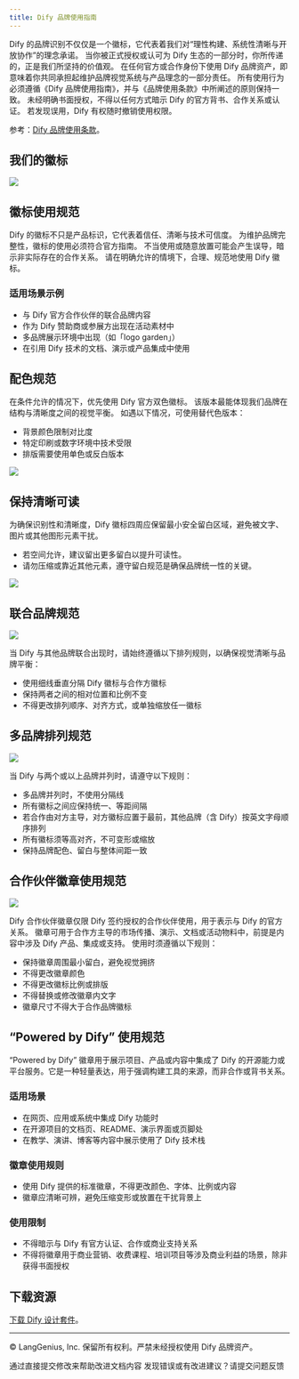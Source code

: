 ```yaml
---
title: Dify 品牌使用指南
---
```


Dify 的品牌识别不仅仅是一个徽标，它代表着我们对“理性构建、系统性清晰与开放协作”的理念承诺。
当你被正式授权或认可为 Dify 生态的一部分时，你所传递的，正是我们所坚持的价值观。
在任何官方或合作身份下使用 Dify 品牌资产，即意味着你共同承担起维护品牌视觉系统与产品理念的一部分责任。
所有使用行为必须遵循《Dify 品牌使用指南》，并与《品牌使用条款》中所阐述的原则保持一致。
未经明确书面授权，不得以任何方式暗示 Dify 的官方背书、合作关系或认证。
若发现误用，Dify 有权随时撤销使用权限。

参考：[Dify 品牌使用条款](/zh-hans/resources/about-dify/dify-brand-usage-terms)。

## 我们的徽标

![](https://assets-docs.dify.ai/2025/05/8fdc43456b4eaa80a97144f572734d15.png)

## 徽标使用规范

Dify 的徽标不只是产品标识，它代表着信任、清晰与技术可信度。
为维护品牌完整性，徽标的使用必须符合官方指南。
不当使用或随意放置可能会产生误导，暗示非实际存在的合作关系。
请在明确允许的情境下，合理、规范地使用 Dify 徽标。

### 适用场景示例

- 与 Dify 官方合作伙伴的联合品牌内容
- 作为 Dify 赞助商或参展方出现在活动素材中
- 多品牌展示环境中出现（如「logo garden」）
- 在引用 Dify 技术的文档、演示或产品集成中使用

## 配色规范

在条件允许的情况下，优先使用 Dify 官方双色徽标。
该版本最能体现我们品牌在结构与清晰度之间的视觉平衡。
如遇以下情况，可使用替代色版本：

- 背景颜色限制对比度
- 特定印刷或数字环境中技术受限
- 排版需要使用单色或反白版本

![](https://assets-docs.dify.ai/2025/05/099d7f811983533566c3269dd7e3ccd2.png)

## 保持清晰可读

为确保识别性和清晰度，Dify 徽标四周应保留最小安全留白区域，避免被文字、图片或其他图形元素干扰。
- 若空间允许，建议留出更多留白以提升可读性。
- 请勿压缩或靠近其他元素，遵守留白规范是确保品牌统一性的关键。

![](https://assets-docs.dify.ai/2025/05/e001f6009c7a64c97f7174c7efc7c061.png)

## 联合品牌规范

![](https://assets-docs.dify.ai/2025/05/68800461c5b609f960446236d9022105.png)

当 Dify 与其他品牌联合出现时，请始终遵循以下排列规则，以确保视觉清晰与品牌平衡：
- 使用细线垂直分隔 Dify 徽标与合作方徽标
- 保持两者之间的相对位置和比例不变
- 不得更改排列顺序、对齐方式，或单独缩放任一徽标
 
## 多品牌排列规范

![](https://assets-docs.dify.ai/2025/05/234b116641e2590d656f5318ad2f02cc.png)

当 Dify 与两个或以上品牌并列时，请遵守以下规则：

- 多品牌并列时，不使用分隔线
- 所有徽标之间应保持统一、等距间隔
- 若合作由对方主导，对方徽标应置于最前，其他品牌（含 Dify）按英文字母顺序排列
- 所有徽标须等高对齐，不可变形或缩放
- 保持品牌配色、留白与整体间距一致

## 合作伙伴徽章使用规范

![](https://assets-docs.dify.ai/2025/05/3429fc70b342164bf145825fb47cc1fd.png)

Dify 合作伙伴徽章仅限 Dify 签约授权的合作伙伴使用，用于表示与 Dify 的官方关系。
徽章可用于合作方主导的市场传播、演示、文档或活动物料中，前提是内容中涉及 Dify 产品、集成或支持。
使用时须遵循以下规则：
- 保持徽章周围最小留白，避免视觉拥挤
- 不得更改徽章颜色
- 不得更改徽标比例或排版
- 不得替换或修改徽章内文字
- 徽章尺寸不得大于合作品牌徽标

## “Powered by Dify” 使用规范

“Powered by Dify” 徽章用于展示项目、产品或内容中集成了 Dify 的开源能力或平台服务。它是一种轻量表达，用于强调构建工具的来源，而非合作或背书关系。

### 适用场景

- 在网页、应用或系统中集成 Dify 功能时
- 在开源项目的文档页、README、演示界面或页脚处
- 在教学、演讲、博客等内容中展示使用了 Dify 技术栈

### 徽章使用规则

- 使用 Dify 提供的标准徽章，不得更改颜色、字体、比例或内容
- 徽章应清晰可辨，避免压缩变形或放置在干扰背景上

### 使用限制

- 不得暗示与 Dify 有官方认证、合作或商业支持关系
- 不得将徽章用于商业营销、收费课程、培训项目等涉及商业利益的场景，除非获得书面授权

## 下载资源

[下载 Dify 设计套件](https://assets-docs.dify.ai/2025/05/5f547d3718bf32067849d9a83d9c92cf.zip)。

---

© LangGenius, Inc. 保留所有权利。严禁未经授权使用 Dify 品牌资产。

<CardGroup cols="2">
    <Card
        title="编辑此页面"
        icon="pen-to-square"
        href="https://github.com/langgenius/dify-docs-mintlify/edit/main/zh-hans/termbase/termbase.mdx"
    >
        通过直接提交修改来帮助改进文档内容
    </Card>
    <Card
        title="提交问题"
        icon="github"
        href="https://github.com/langgenius/dify-docs-mintlify/issues/new?title=文档问题%3A%20&body=%23%23%20问题描述%0A%3C%21--%20请简要描述您发现的问题%20--%3E%0A%0A%23%23%20页面链接%0Ahttps%3A%2F%2Fgithub.com%2Flanggenius%2Fdify-docs-mintlify%2Fblob%2Fmain%2Fzh-hans/termbase%2Ftermbase.mdx%0A%0A%23%23%20建议修改%0A%3C%21--%20如果有具体的修改建议，请在此说明%20--%3E%0A%0A%3C%21--%20感谢您对文档质量的关注！%20--%3E"
    >
        发现错误或有改进建议？请提交问题反馈
    </Card>
</CardGroup>

